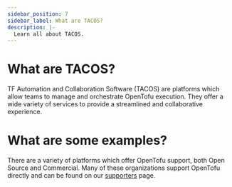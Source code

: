 ```yaml
---
sidebar_position: 7
sidebar_label: What are TACOS?
description: |-
  Learn all about TACOS.
---
```


# What are TACOS?

TF Automation and Collaboration Software (TACOS) are platforms which allow teams to manage and orchestrate OpenTofu execution. They offer a wide variety of services to provide a streamlined and collaborative experience.

# What are some examples?

There are a variety of platforms which offer OpenTofu support, both Open Source and Commercial. Many of these organizations support OpenTofu directly and can be found on our [supporters](/supporters) page.



